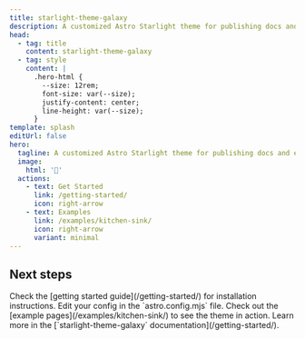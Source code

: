 ```yaml
---
title: starlight-theme-galaxy
description: A customized Astro Starlight theme for publishing docs and educational content.
head:
  - tag: title
    content: starlight-theme-galaxy
  - tag: style
    content: |
      .hero-html {
        --size: 12rem;
        font-size: var(--size);
        justify-content: center;
        line-height: var(--size);
      }
template: splash
editUrl: false
hero:
  tagline: A customized Astro Starlight theme for publishing docs and educational content.
  image:
    html: '🎨'
  actions:
    - text: Get Started
      link: /getting-started/
      icon: right-arrow
    - text: Examples
      link: /examples/kitchen-sink/
      icon: right-arrow
      variant: minimal
---
```



## Next steps

<CardGrid stagger>
  <Card title="Install the theme" icon="puzzle">
    Check the [getting started guide](/getting-started/) for installation instructions.
  </Card>
  <Card title="Configure the theme" icon="setting">
    Edit your config in the `astro.config.mjs` file.
  </Card>
  <Card title="Preview the theme" icon="seti:image">
    Check out the [example pages](/examples/kitchen-sink/) to see the theme in action.
  </Card>
  <Card title="Read the docs" icon="open-book">
    Learn more in the [`starlight-theme-galaxy` documentation](/getting-started/).
  </Card>
</CardGrid>
